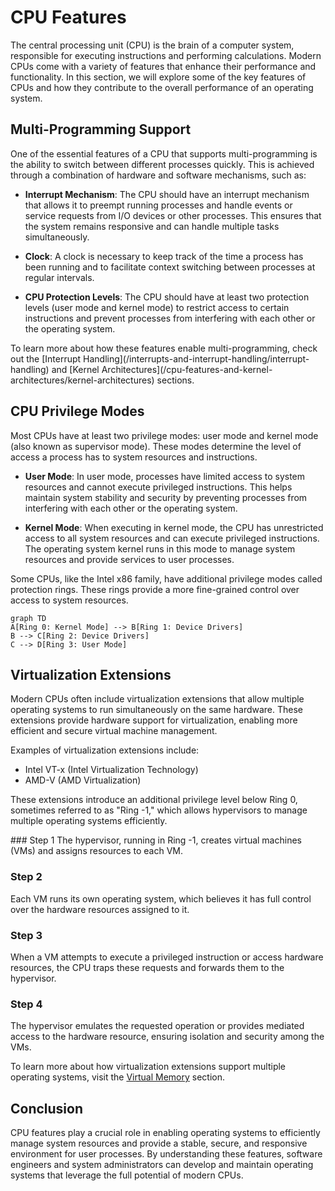 
# CPU Features

The central processing unit (CPU) is the brain of a computer system, responsible for executing instructions and performing calculations. Modern CPUs come with a variety of features that enhance their performance and functionality. In this section, we will explore some of the key features of CPUs and how they contribute to the overall performance of an operating system.

## Multi-Programming Support

One of the essential features of a CPU that supports multi-programming is the ability to switch between different processes quickly. This is achieved through a combination of hardware and software mechanisms, such as:

- **Interrupt Mechanism**: The CPU should have an interrupt mechanism that allows it to preempt running processes and handle events or service requests from I/O devices or other processes. This ensures that the system remains responsive and can handle multiple tasks simultaneously.

- **Clock**: A clock is necessary to keep track of the time a process has been running and to facilitate context switching between processes at regular intervals.

- **CPU Protection Levels**: The CPU should have at least two protection levels (user mode and kernel mode) to restrict access to certain instructions and prevent processes from interfering with each other or the operating system.

<Callout type="info">
To learn more about how these features enable multi-programming, check out the [Interrupt Handling](/interrupts-and-interrupt-handling/interrupt-handling) and [Kernel Architectures](/cpu-features-and-kernel-architectures/kernel-architectures) sections.
</Callout>

## CPU Privilege Modes

Most CPUs have at least two privilege modes: user mode and kernel mode (also known as supervisor mode). These modes determine the level of access a process has to system resources and instructions.

- **User Mode**: In user mode, processes have limited access to system resources and cannot execute privileged instructions. This helps maintain system stability and security by preventing processes from interfering with each other or the operating system.

- **Kernel Mode**: When executing in kernel mode, the CPU has unrestricted access to all system resources and can execute privileged instructions. The operating system kernel runs in this mode to manage system resources and provide services to user processes.

Some CPUs, like the Intel x86 family, have additional privilege modes called protection rings. These rings provide a more fine-grained control over access to system resources.

```mermaid
graph TD
A[Ring 0: Kernel Mode] --> B[Ring 1: Device Drivers]
B --> C[Ring 2: Device Drivers]
C --> D[Ring 3: User Mode]
```

## Virtualization Extensions

Modern CPUs often include virtualization extensions that allow multiple operating systems to run simultaneously on the same hardware. These extensions provide hardware support for virtualization, enabling more efficient and secure virtual machine management.

Examples of virtualization extensions include:

- Intel VT-x (Intel Virtualization Technology)
- AMD-V (AMD Virtualization)

These extensions introduce an additional privilege level below Ring 0, sometimes referred to as "Ring -1," which allows hypervisors to manage multiple operating systems efficiently.

<Steps>
### Step 1
The hypervisor, running in Ring -1, creates virtual machines (VMs) and assigns resources to each VM.

### Step 2
Each VM runs its own operating system, which believes it has full control over the hardware resources assigned to it.

### Step 3
When a VM attempts to execute a privileged instruction or access hardware resources, the CPU traps these requests and forwards them to the hypervisor.

### Step 4
The hypervisor emulates the requested operation or provides mediated access to the hardware resource, ensuring isolation and security among the VMs.
</Steps>

To learn more about how virtualization extensions support multiple operating systems, visit the [Virtual Memory](/virtual-memory-and-object-oriented-design/virtual-memory) section.

## Conclusion

CPU features play a crucial role in enabling operating systems to efficiently manage system resources and provide a stable, secure, and responsive environment for user processes. By understanding these features, software engineers and system administrators can develop and maintain operating systems that leverage the full potential of modern CPUs.